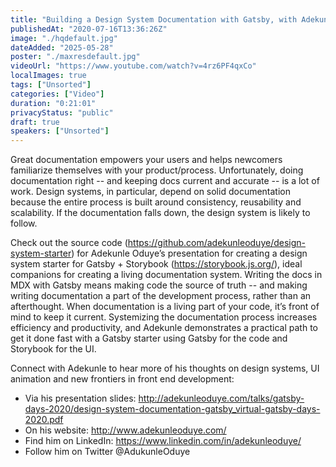 ```yaml
---
title: "Building a Design System Documentation with Gatsby, with Adekunle Oduye"
publishedAt: "2020-07-16T13:36:26Z"
image: "./hqdefault.jpg"
dateAdded: "2025-05-28"
poster: "./maxresdefault.jpg"
videoUrl: "https://www.youtube.com/watch?v=4rz6PF4qxCo"
localImages: true
tags: ["Unsorted"]
categories: ["Video"]
duration: "0:21:01"
privacyStatus: "public"
draft: true
speakers: ["Unsorted"]
---
```

Great documentation empowers your users and helps newcomers familiarize themselves with your product/process. Unfortunately, doing documentation right -- and keeping docs current and accurate -- is a lot of work. Design systems, in particular, depend on solid documentation because the entire process is built around consistency, reusability and scalability. If the documentation falls down, the design system is likely to follow. 

Check out the source code (https://github.com/adekunleoduye/design-system-starter) for Adekunle Oduye’s presentation for creating a design system starter for Gatsby + Storybook (https://storybook.js.org/), ideal companions for creating a living documentation system. Writing the docs in MDX with Gatsby means making code the source of truth -- and making writing documentation a part of the development process, rather than an afterthought. When documentation is a living part of your code, it’s front of mind to keep it current. Systemizing the documentation process increases efficiency and productivity, and Adekunle demonstrates a practical path to get it done fast with a Gatsby starter using Gatsby for the code and Storybook for the UI.

Connect with Adekunle to hear more of his thoughts on design systems, UI animation and new frontiers in front end development:
-  Via his presentation slides: http://adekunleoduye.com/talks/gatsby-days-2020/design-system-documentation-gatsby_virtual-gatsby-days-2020.pdf
- On his website: http://www.adekunleoduye.com/
- Find him on LinkedIn: https://www.linkedin.com/in/adekunleoduye/
- Follow him on Twitter @AdukunleOduye
